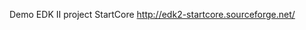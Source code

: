 <!-- [[Category:EDKII Packages]] -->
Demo EDK II project StartCore http://edk2-startcore.sourceforge.net/